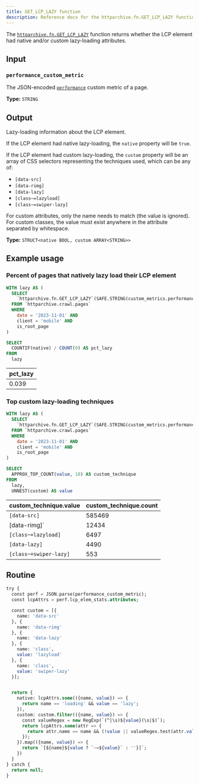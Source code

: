 ```yaml
---
title: GET_LCP_LAZY function
description: Reference docs for the httparchive.fn.GET_LCP_LAZY function
---
```



The [`httparchive.fn.GET_LCP_LAZY`](https://console.cloud.google.com/bigquery?ws=!1m5!1m4!6m3!1shttparchive!2sfn!3sGET_LCP_LAZY) function returns whether the LCP element had native and/or custom lazy-loading attributes.

## Input

### `performance_custom_metric`

The JSON-encoded [`performance`](https://github.com/HTTPArchive/custom-metrics/blob/main/dist/performance.js) custom metric of a page.

**Type:** `STRING`

## Output

Lazy-loading information about the LCP element.

If the LCP element had native lazy-loading, the `native` property will be `true`.

If the LCP element had custom lazy-loading, the `custom` property will be an array of CSS selectors representing the techniques used, which can be any of:

- `[data-src]`
- `[data-rimg]`
- `[data-lazy]`
- `[class~=lazyload]`
- `[class~=swiper-lazy]`

For custom attributes, only the name needs to match (the value is ignored). For custom classes, the value must exist anywhere in the attribute separated by whitespace.

**Type:** `STRUCT<native BOOL, custom ARRAY<STRING>>`

## Example usage

### Percent of pages that natively lazy load their LCP element

<Tabs>
  <TabItem label="Query">

```sql
WITH lazy AS (
  SELECT
    `httparchive.fn.GET_LCP_LAZY`(SAFE.STRING(custom_metrics.performance)).native
  FROM `httparchive.crawl.pages`
  WHERE
    date = '2023-11-01' AND
    client = 'mobile' AND
    is_root_page
)

SELECT
  COUNTIF(native) / COUNT(0) AS pct_lazy
FROM
  lazy
```

  </TabItem>
  <TabItem label="Results">

| pct_lazy |
| -- |
| 0.039 |

  </TabItem>
</Tabs>

### Top custom lazy-loading techniques

<Tabs>
  <TabItem label="Query">

```sql
WITH lazy AS (
  SELECT
    `httparchive.fn.GET_LCP_LAZY`(SAFE.STRING(custom_metrics.performance).custom
  FROM `httparchive.crawl.pages`
  WHERE
    date = '2023-11-01' AND
    client = 'mobile' AND
    is_root_page
)

SELECT
  APPROX_TOP_COUNT(value, 10) AS custom_technique
FROM
  lazy,
  UNNEST(custom) AS value
```

  </TabItem>
  <TabItem label="Results">

custom_technique.value | custom_technique.count
-- | --
`[data-src]` | 585469
[data-rimg]` | 12434
`[class~=lazyload]` | 6497
`[data-lazy]` | 4490
`[class~=swiper-lazy]` | 553

  </TabItem>
</Tabs>

## Routine

```sql
try {
  const perf = JSON.parse(performance_custom_metric);
  const lcpAttrs = perf.lcp_elem_stats.attributes;

  const custom = [{
    name: 'data-src'
  }, {
    name: 'data-rimg'
  }, {
    name: 'data-lazy'
  }, {
    name: 'class',
    value: 'lazyload'
  }, {
    name: 'class',
    value: 'swiper-lazy'
  }];


  return {
    native: lcpAttrs.some(({name, value}) => {
      return name == 'loading' && value == 'lazy';
    }),
    custom: custom.filter(({name, value}) => {
      const valueRegex = new RegExp(`(^|\s)${value}(\s|$)`);
      return lcpAttrs.some(attr => {
        return attr.name == name && (!value || valueRegex.test(attr.value));
      });
    }).map(({name, value}) => {
      return `[${name}${value ? `~=${value}` : ''}]`;
    })
  }
} catch {
  return null;
}
```
